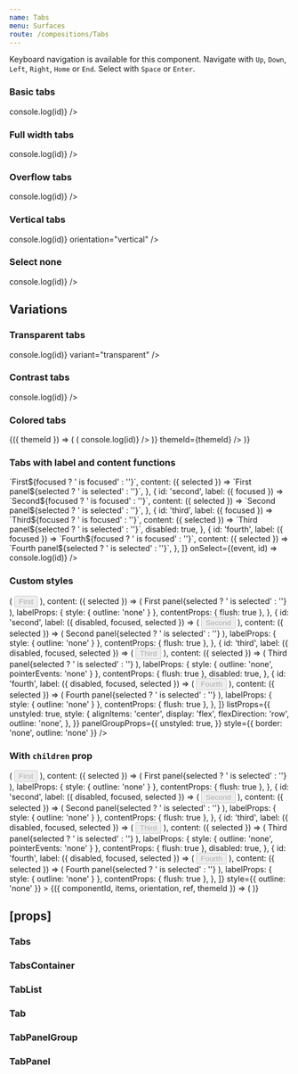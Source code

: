 ```yaml
---
name: Tabs
menu: Surfaces
route: /compositions/Tabs
---
```



<PageTitle src="compositions/Tabs" title="Tabs" />

Keyboard navigation is available for this component. Navigate with `Up`, `Down`, `Left`, `Right`, `Home` or `End`. Select with `Space` or `Enter`.

### Basic tabs

<Playground>
  <ThemeWrapper>
    <Tabs
      items={[
        { id: 'first', label: 'First', content: 'First panel' },
        { id: 'second', label: 'Second', content: 'Second panel' },
        { id: 'third', label: 'Third', content: 'Third panel', disabled: true },
        { id: 'fourth', label: 'Fourth', content: 'Fourth panel' },
      ]}
      onSelect={(event, id) => console.log(id)}
    />
  </ThemeWrapper>
</Playground>

### Full width tabs

<Playground>
  <ThemeWrapper>
    <Tabs
      fullWidth
      items={[
        { id: 'first', label: 'First', content: 'First panel' },
        { id: 'second', label: 'Second', content: 'Second panel' },
        { id: 'third', label: 'Third', content: 'Third panel', disabled: true },
        { id: 'fourth', label: 'Fourth', content: 'Fourth panel' },
      ]}
      onSelect={(event, id) => console.log(id)}
    />
  </ThemeWrapper>
</Playground>

### Overflow tabs

<Playground>
  <ThemeWrapper>
    <Tabs
      items={[
        { id: 'first', label: 'First', content: 'First panel' },
        { id: 'second', label: 'Second', content: 'Second panel' },
        { id: 'third', label: 'Third', content: 'Third panel' },
        { id: 'fourth', label: 'Fourth', content: 'Fourth panel' },
        { id: 'fifth', label: 'Fifth', content: 'Fifth panel' },
        { id: 'sixth', label: 'Sixth', content: 'Sixth panel' },
        { id: 'seventh', label: 'Seventh', content: 'Seventh panel' },
        { id: 'eighth', label: 'Eighth', content: 'Eighth panel' },
        { id: 'ninth', label: 'Ninth', content: 'Ninth panel' },
        { id: 'tenth', label: 'Tenth', content: 'Tenth panel' },
        { id: 'eleventh', label: 'Eleventh', content: 'Eleventh panel' },
        { id: 'twelfth', label: 'Twelfth', content: 'Twelfth panel' },
        { id: 'thirteenth', label: 'Thirteenth', content: 'Thirteenth panel' },
        { id: 'fourteenth', label: 'Fourteenth', content: 'Fourteenth panel' },
        { id: 'fifteenth', label: 'Fifteenth', content: 'Fifteenth panel' },
      ]}
      onSelect={(event, id) => console.log(id)}
    />
  </ThemeWrapper>
</Playground>

### Vertical tabs

<Playground>
  <ThemeWrapper>
    <Tabs
      items={[
        { id: 'first', label: '1', content: 'First panel' },
        { id: 'second', label: '2', content: 'Second panel' },
        { id: 'third', label: '3', content: 'Third panel', disabled: true },
        { id: 'fourth', label: '4', content: 'Fourth panel '.repeat(150).trim() },
      ]}
      onSelect={(event, id) => console.log(id)}
      orientation="vertical"
    />
  </ThemeWrapper>
</Playground>

### Select none

<Playground>
  <ThemeWrapper>
    <Tabs
      items={[
        { id: 'first', label: 'First', content: 'First panel' },
        { id: 'second', label: 'Second', content: 'Second panel' },
        { id: 'third', label: 'Third', content: 'Third panel', disabled: true },
        { id: 'fourth', label: 'Fourth', content: 'Fourth panel' },
      ]}
      minSelect={0}
      onSelect={(event, id) => console.log(id)}
    />
  </ThemeWrapper>
</Playground>

## Variations

### Transparent tabs

<Playground>
  <ThemeWrapper>
    <Tabs
      items={[
        { id: 'first', label: 'First', content: 'First panel' },
        { id: 'second', label: 'Second', content: 'Second panel' },
        { id: 'third', label: 'Third', content: 'Third panel', disabled: true },
        { id: 'fourth', label: 'Fourth', content: 'Fourth panel' },
      ]}
      onSelect={(event, id) => console.log(id)}
      variant="transparent"
    />
  </ThemeWrapper>
</Playground>

### Contrast tabs

<Playground>
  <ThemeWrapper contrast>
    <Tabs
      contrast
      items={[
        { id: 'first', label: 'First', content: 'First panel' },
        { id: 'second', label: 'Second', content: 'Second panel' },
        { id: 'third', label: 'Third', content: 'Third panel', disabled: true },
        { id: 'fourth', label: 'Fourth', content: 'Fourth panel' },
      ]}
      onSelect={(event, id) => console.log(id)}
    />
  </ThemeWrapper>
</Playground>

### Colored tabs

<Playground>
  <ThemeWrapper withThemeId>
    {({ themeId }) => (
      <ColorLooper
        group="primary"
        render={({ id }) => (
          <Rhythm key={id} my={1}>
            <ColoredTabs
              colorId={id}
              initialSelected={['third']}
              items={[
                { id: 'first', label: 'First', content: 'First panel' },
                { id: 'second', label: 'Second', content: 'Second panel' },
                { id: 'third', label: 'Third', content: 'Third panel' },
                { id: 'fourth', label: 'Fourth', content: 'Fourth panel' },
              ]}
              onSelect={(event, id) => console.log(id)}
            />
          </Rhythm>
        )}
        themeId={themeId}
      />
    )}
  </ThemeWrapper>
</Playground>

### Tabs with label and content functions

<Playground>
  <ThemeWrapper>
    <Tabs
      initialSelected={['second']}
      items={[
        {
          id: 'first',
          label: ({ focused }) => `First${focused ? ' is focused' : ''}`,
          content: ({ selected }) => `First panel${selected ? ' is selected' : ''}`,
        },
        {
          id: 'second',
          label: ({ focused }) => `Second${focused ? ' is focused' : ''}`,
          content: ({ selected }) => `Second panel${selected ? ' is selected' : ''}`,
        },
        {
          id: 'third',
          label: ({ focused }) => `Third${focused ? ' is focused' : ''}`,
          content: ({ selected }) => `Third panel${selected ? ' is selected' : ''}`,
          disabled: true,
        },
        {
          id: 'fourth',
          label: ({ focused }) => `Fourth${focused ? ' is focused' : ''}`,
          content: ({ selected }) => `Fourth panel${selected ? ' is selected' : ''}`,
        },
      ]}
      onSelect={(event, id) => console.log(id)}
    />
  </ThemeWrapper>
</Playground>

### Custom styles

<Playground>
  <ThemeWrapper>
    <Tabs
      unstyled
      initialSelected={['second']}
      items={[
        {
          id: 'first',
          label: ({ disabled, focused, selected }) => (
            <Rhythm mr={2}>
              <Button
                as="div"
                color="neutral"
                disabled={disabled}
                focused={focused}
                shape="brick"
                tabIndex={-1}
                weight={selected ? 'shaded' : 'outlined'}
              >
                First
              </Button>
            </Rhythm>
          ),
          content: ({ selected }) => (
            <Typography as="h4" heading="h4">
              First panel{selected ? ' is selected' : ''}
            </Typography>
          ),
          labelProps: { style: { outline: 'none' } },
          contentProps: { flush: true },
        },
        {
          id: 'second',
          label: ({ disabled, focused, selected }) => (
            <Rhythm mx={2}>
              <Button
                as="div"
                color="neutral"
                disabled={disabled}
                focused={focused}
                shape="brick"
                tabIndex={-1}
                weight={selected ? 'shaded' : 'outlined'}
              >
                Second
              </Button>
            </Rhythm>
          ),
          content: ({ selected }) => (
            <Typography as="h4" heading="h4">
              Second panel{selected ? ' is selected' : ''}
            </Typography>
          ),
          labelProps: { style: { outline: 'none' } },
          contentProps: { flush: true },
        },
        {
          id: 'third',
          label: ({ disabled, focused, selected }) => (
            <Rhythm mx={2}>
              <Button
                as="div"
                color="neutral"
                disabled={disabled}
                focused={focused}
                shape="brick"
                tabIndex={-1}
                weight={selected ? 'shaded' : 'outlined'}
              >
                Third
              </Button>
            </Rhythm>
          ),
          content: ({ selected }) => (
            <Typography as="h4" heading="h4">
              Third panel{selected ? ' is selected' : ''}
            </Typography>
          ),
          labelProps: { style: { outline: 'none', pointerEvents: 'none' } },
          contentProps: { flush: true },
          disabled: true,
        },
        {
          id: 'fourth',
          label: ({ disabled, focused, selected }) => (
            <Rhythm ml={2}>
              <Button
                as="div"
                color="neutral"
                disabled={disabled}
                focused={focused}
                shape="brick"
                tabIndex={-1}
                weight={selected ? 'shaded' : 'outlined'}
              >
                Fourth
              </Button>
            </Rhythm>
          ),
          content: ({ selected }) => (
            <Typography as="h4" heading="h4">
              Fourth panel{selected ? ' is selected' : ''}
            </Typography>
          ),
          labelProps: { style: { outline: 'none' } },
          contentProps: { flush: true },
        },
      ]}
      listProps={{
        unstyled: true,
        style: {
          alignItems: 'center',
          display: 'flex',
          flexDirection: 'row',
          outline: 'none',
        },
      }}
      panelGroupProps={{
        unstyled: true,
      }}
      style={{ border: 'none', outline: 'none' }}
    />
  </ThemeWrapper>
</Playground>

### With `children` prop

<Playground>
  <ThemeWrapper>
    <Tabs
      unstyled
      initialSelected={['second']}
      items={[
        {
          id: 'first',
          label: ({ disabled, focused, selected }) => (
            <Rhythm mr={2}>
              <Button
                as="div"
                color="neutral"
                disabled={disabled}
                focused={focused}
                shape="brick"
                tabIndex={-1}
                weight={selected ? 'shaded' : 'outlined'}
              >
                First
              </Button>
            </Rhythm>
          ),
          content: ({ selected }) => (
            <Typography as="h4" heading="h4">
              First panel{selected ? ' is selected' : ''}
            </Typography>
          ),
          labelProps: { style: { outline: 'none' } },
          contentProps: { flush: true },
        },
        {
          id: 'second',
          label: ({ disabled, focused, selected }) => (
            <Rhythm mx={2}>
              <Button
                as="div"
                color="neutral"
                disabled={disabled}
                focused={focused}
                shape="brick"
                tabIndex={-1}
                weight={selected ? 'shaded' : 'outlined'}
              >
                Second
              </Button>
            </Rhythm>
          ),
          content: ({ selected }) => (
            <Typography as="h4" heading="h4">
              Second panel{selected ? ' is selected' : ''}
            </Typography>
          ),
          labelProps: { style: { outline: 'none' } },
          contentProps: { flush: true },
        },
        {
          id: 'third',
          label: ({ disabled, focused, selected }) => (
            <Rhythm mx={2}>
              <Button
                as="div"
                color="neutral"
                disabled={disabled}
                focused={focused}
                shape="brick"
                tabIndex={-1}
                weight={selected ? 'shaded' : 'outlined'}
              >
                Third
              </Button>
            </Rhythm>
          ),
          content: ({ selected }) => (
            <Typography as="h4" heading="h4">
              Third panel{selected ? ' is selected' : ''}
            </Typography>
          ),
          labelProps: { style: { outline: 'none', pointerEvents: 'none' } },
          contentProps: { flush: true },
          disabled: true,
        },
        {
          id: 'fourth',
          label: ({ disabled, focused, selected }) => (
            <Rhythm ml={2}>
              <Button
                as="div"
                color="neutral"
                disabled={disabled}
                focused={focused}
                shape="brick"
                tabIndex={-1}
                weight={selected ? 'shaded' : 'outlined'}
              >
                Fourth
              </Button>
            </Rhythm>
          ),
          content: ({ selected }) => (
            <Typography as="h4" heading="h4">
              Fourth panel{selected ? ' is selected' : ''}
            </Typography>
          ),
          labelProps: { style: { outline: 'none' } },
          contentProps: { flush: true },
        },
      ]}
      style={{ outline: 'none' }}
    >
      {({ componentId, items, orientation, ref, themeId }) => (
        <TabsContainer orientation={orientation} style={{ border: 'none' }}>
          <TabList
            unstyled
            componentId={componentId}
            items={items}
            orientation={orientation}
            ref={ref}
            style={{
              alignItems: 'center',
              display: 'flex',
              flexDirection: orientation === 'vertical' ? 'column' : 'row',
              outline: 'none',
            }}
            themeId={themeId}
          />
          <TabPanelGroup unstyled componentId={componentId} items={items} orientation={orientation} themeId={themeId} />
        </TabsContainer>
      )}
    </Tabs>
  </ThemeWrapper>
</Playground>

## \[props\]

### Tabs

<Props of={Tabs} />

### TabsContainer

<Props of={TabsContainer} />

### TabList

<Props of={TabList} />

### Tab

<Props of={Tab} />

### TabPanelGroup

<Props of={TabPanelGroup} />

### TabPanel

<Props of={TabPanel} />
